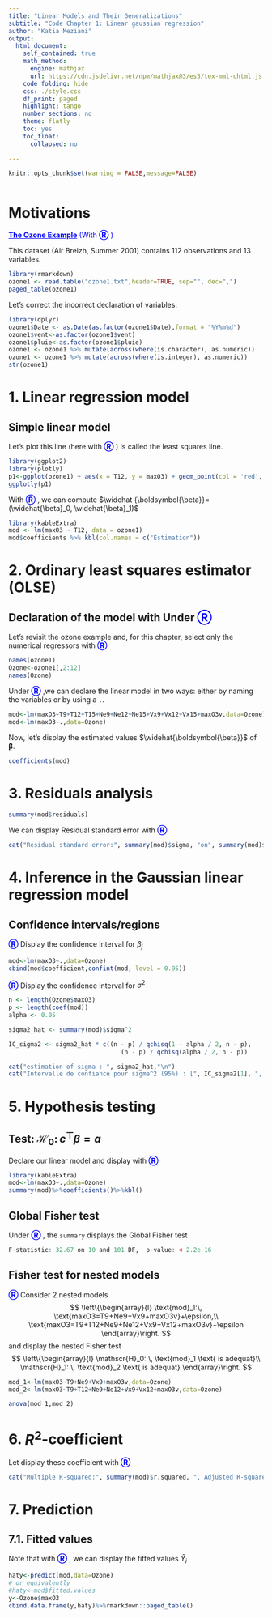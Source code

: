 ```yaml
---
title: "Linear Models and Their Generalizations"
subtitle: "Code Chapter 1: Linear gaussian regression"
author: "Katia Meziani"
output:
  html_document:
    self_contained: true
    math_method: 
      engine: mathjax
      url: https://cdn.jsdelivr.net/npm/mathjax@3/es5/tex-mml-chtml.js
    code_folding: hide
    css: ./style.css
    df_print: paged
    highlight: tango
    number_sections: no
    theme: flatly
    toc: yes
    toc_float:
      collapsed: no

---
```








```r
knitr::opts_chunk$set(warning = FALSE,message=FALSE)
```




```r

```





#  Motivations

<span style="color: blue;">
<span class="underline">**The Ozone Example**</span> (With <span class="solution"><span style="color: blue;">**Ⓡ**</span> </span> )
</span> 

This dataset (Air Breizh, Summer 2001) contains 112 observations and 13 variables.

```r
library(rmarkdown)
ozone1 <- read.table("ozone1.txt",header=TRUE, sep="", dec=",")
paged_table(ozone1)
```

Let's correct the incorrect declaration of variables:



```r
library(dplyr)
ozone1$Date <- as.Date(as.factor(ozone1$Date),format = "%Y%m%d")
ozone1$vent<-as.factor(ozone1$vent)
ozone1$pluie<-as.factor(ozone1$pluie)
ozone1 <- ozone1 %>% mutate(across(where(is.character), as.numeric))
ozone1 <- ozone1 %>% mutate(across(where(is.integer), as.numeric))
str(ozone1)
```







# 1. Linear regression model

##  Simple linear model




Let's plot this line (here with  <span class="solution"><span style="color: blue;">**Ⓡ**</span> </span> ) is called the least squares line.

```r
library(ggplot2)
library(plotly)
p1<-ggplot(ozone1) + aes(x = T12, y = maxO3) + geom_point(col = 'red', size = 0.5) + geom_smooth(method = "lm", se = FALSE)
ggplotly(p1)
```


With  <span class="solution"><span style="color: blue;">**Ⓡ**</span> </span> , we can compute $\widehat {\boldsymbol{\beta}}=(\widehat{\beta}_0, \widehat{\beta}_1)$ 

```r
library(kableExtra)
mod <- lm(maxO3 ~ T12, data = ozone1)
mod$coefficients %>% kbl(col.names = c("Estimation"))
```











# 2. Ordinary least squares estimator (OLSE)







##  Declaration of the model with Under <span class="solution"><span style="color: blue;">**Ⓡ**</span> </span> 

Let's revisit the ozone example and, for this chapter, select only the numerical regressors with  <span class="solution"><span style="color: blue;">**Ⓡ**</span> </span>  

```r
names(ozone1)
Ozone<-ozone1[,2:12]
names(Ozone)
```



Under <span class="solution"><span style="color: blue;">**Ⓡ**</span> </span>   ,we can declare the linear model in two ways: either by naming the variables or by using a `.`. 
 
```r
mod<-lm(maxO3~T9+T12+T15+Ne9+Ne12+Ne15+Vx9+Vx12+Vx15+maxO3v,data=Ozone)
mod<-lm(maxO3~.,data=Ozone)
```

Now, let's display the estimated values $\widehat{\boldsymbol{\beta}}$ of $\boldsymbol{\beta}$.

```r
coefficients(mod)
```




# 3. Residuals analysis



```r
summary(mod$residuals)
```





We can display Residual standard error with <span class="solution"><span style="color: blue;">**Ⓡ**</span> </span>  
```r
cat("Residual standard error:", summary(mod)$sigma, "on", summary(mod)$df[2], "degrees of freedom\n")
```











# 4. Inference in the Gaussian linear regression model


##  Confidence intervals/regions







<span class="solution"><span style="color: blue;">**Ⓡ**</span> </span>  Display the confidence interval for $\beta_j$


```r
mod<-lm(maxO3~.,data=Ozone)
cbind(mod$coefficient,confint(mod, level = 0.95))
```


<span class="solution"><span style="color: blue;">**Ⓡ**</span> </span>  Display the confidence interval for 
$\sigma^2$


```r

n <- length(Ozone$maxO3)
p <- length(coef(mod))
alpha <- 0.05

sigma2_hat <- summary(mod)$sigma^2

IC_sigma2 <- sigma2_hat * c((n - p) / qchisq(1 - alpha / 2, n - p), 
                               (n - p) / qchisq(alpha / 2, n - p))

cat("estimation of sigma : ", sigma2_hat,"\n")
cat("Intervalle de confiance pour sigma^2 (95%) : [", IC_sigma2[1], ", ", IC_sigma2[2], "]\n")
```














# 5. Hypothesis testing

##  Test: $\mathscr{H}_0:\,c^\top{\beta}=a$




Declare our linear model and display with  <span class="solution"><span style="color: blue;">**Ⓡ**</span> </span>  

```r
library(kableExtra)
mod<-lm(maxO3~.,data=Ozone)
summary(mod)%>%coefficients()%>%kbl()
```




##  Global Fisher test





Under <span class="solution"><span style="color: blue;">**Ⓡ**</span> </span> ,  the `summary` displays the Global Fisher test


```r
F-statistic: 32.67 on 10 and 101 DF,  p-value: < 2.2e-16
```



##  Fisher test for nested models




<span class="solution"><span style="color: blue;">**Ⓡ**</span> </span>  Consider 2 nested models 
 $$
\left\{\begin{array}{l}
\text{mod}_1:\, \text{maxO3=T9+Ne9+Vx9+maxO3v}+\epsilon,\\
\text{maxO3=T9+T12+Ne9+Ne12+Vx9+Vx12+maxO3v}+\epsilon
\end{array}\right.
$$
and display the nested Fisher test
 $$
\left\{\begin{array}{l}
\mathscr{H}_0: \, \text{mod}_1 \text{ is adequat}\\
\mathscr{H}_1: \, \text{mod}_2 \text{ is adequat}
\end{array}\right.
$$

```r
mod_1<-lm(maxO3~T9+Ne9+Vx9+maxO3v,data=Ozone)
mod_2<-lm(maxO3~T9+T12+Ne9+Ne12+Vx9+Vx12+maxO3v,data=Ozone)

anova(mod_1,mod_2)
```




# 6. $R^2$-coefficient




Let display these coefficient with <span class="solution"><span style="color: blue;">**Ⓡ**</span> </span> 

```r
cat("Multiple R-squared:", summary(mod)$r.squared, ", Adjusted R-squared:", summary(mod)$adj.r.squared, "\n")

```






# 7. Prediction


## 7.1. Fitted values




Note that with <span class="solution"><span style="color: blue;">**Ⓡ**</span> </span> , we can display the fitted values $\widehat Y_i$

```r
haty<-predict(mod,data=Ozone)
# or equivalently
#haty<-mod$fitted.values
y<-Ozone$maxO3
cbind.data.frame(y,haty)%>%rmarkdown::paged_table()
```










